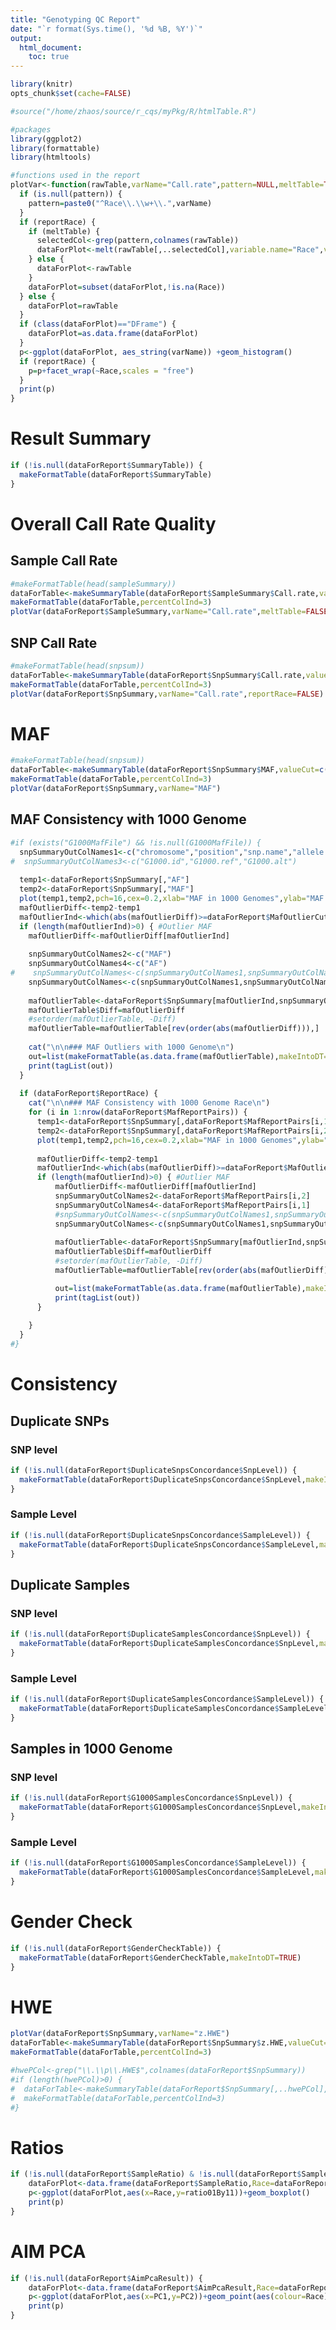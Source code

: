 ```yaml
---
title: "Genotyping QC Report"
date: "`r format(Sys.time(), '%d %B, %Y')`"
output: 
  html_document:
    toc: true
---
```



```r
library(knitr)
opts_chunk$set(cache=FALSE)

#source("/home/zhaos/source/r_cqs/myPkg/R/htmlTable.R")

#packages
library(ggplot2)
library(formattable)
library(htmltools)

#functions used in the report
plotVar<-function(rawTable,varName="Call.rate",pattern=NULL,meltTable=TRUE,reportRace=FALSE) {
  if (is.null(pattern)) {
    pattern=paste0("^Race\\.\\w+\\.",varName)
  }
  if (reportRace) {
    if (meltTable) {
      selectedCol<-grep(pattern,colnames(rawTable))
      dataForPlot<-melt(rawTable[,..selectedCol],variable.name="Race",value.name=varName,measure=1:length(selectedCol))
    } else {
      dataForPlot<-rawTable
    }
    dataForPlot=subset(dataForPlot,!is.na(Race))
  } else {
    dataForPlot=rawTable
  }
  if (class(dataForPlot)=="DFrame") {
    dataForPlot=as.data.frame(dataForPlot)
  }
  p<-ggplot(dataForPlot, aes_string(varName)) +geom_histogram()
  if (reportRace) {
    p=p+facet_wrap(~Race,scales = "free")  
  }
  print(p)
}

```


# Result Summary

```r
if (!is.null(dataForReport$SummaryTable)) {
  makeFormatTable(dataForReport$SummaryTable)
}
```

# Overall Call Rate Quality
## Sample Call Rate

```r
#makeFormatTable(head(sampleSummary))
dataForTable<-makeSummaryTable(dataForReport$SampleSummary$Call.rate,valueCut=c(0.9,0.95,0.96,0.97,0.98,0.99,0.995,0.999))
makeFormatTable(dataForTable,percentColInd=3)
plotVar(dataForReport$SampleSummary,varName="Call.rate",meltTable=FALSE,reportRace=FALSE)
```

## SNP Call Rate

```r
#makeFormatTable(head(snpsum))
dataForTable<-makeSummaryTable(dataForReport$SnpSummary$Call.rate,valueCut=c(0.9,0.95,0.96,0.97,0.98,0.99))
makeFormatTable(dataForTable,percentColInd=3)
plotVar(dataForReport$SnpSummary,varName="Call.rate",reportRace=FALSE)
```

# MAF
```r
#makeFormatTable(head(snpsum))
dataForTable<-makeSummaryTable(dataForReport$SnpSummary$MAF,valueCut=c(0.0001,0.0005,0.001,0.005,0.01,0.05))
makeFormatTable(dataForTable,percentColInd=3)
plotVar(dataForReport$SnpSummary,varName="MAF")
```

## MAF Consistency with 1000 Genome

```r
#if (exists("G1000MafFile") && !is.null(G1000MafFile)) {
  snpSummaryOutColNames1<-c("chromosome","position","snp.name","allele.1","allele.2")
#  snpSummaryOutColNames3<-c("G1000.id","G1000.ref","G1000.alt")
  
  temp1<-dataForReport$SnpSummary[,"AF"]
  temp2<-dataForReport$SnpSummary[,"MAF"]
  plot(temp1,temp2,pch=16,cex=0.2,xlab="MAF in 1000 Genomes",ylab="MAF in this data",main="Overall MAF")
  mafOutlierDiff<-temp2-temp1
  mafOutlierInd<-which(abs(mafOutlierDiff)>=dataForReport$MafOutlierCut)
  if (length(mafOutlierInd)>0) { #Outlier MAF
    mafOutlierDiff<-mafOutlierDiff[mafOutlierInd]
    
    snpSummaryOutColNames2<-c("MAF")
    snpSummaryOutColNames4<-c("AF")
#    snpSummaryOutColNames<-c(snpSummaryOutColNames1,snpSummaryOutColNames2,snpSummaryOutColNames3,snpSummaryOutColNames4)
    snpSummaryOutColNames<-c(snpSummaryOutColNames1,snpSummaryOutColNames2,snpSummaryOutColNames4)
    
    mafOutlierTable<-dataForReport$SnpSummary[mafOutlierInd,snpSummaryOutColNames]
    mafOutlierTable$Diff=mafOutlierDiff
    #setorder(mafOutlierTable, -Diff)
    mafOutlierTable=mafOutlierTable[rev(order(abs(mafOutlierDiff))),]
    
    cat("\n\n### MAF Outliers with 1000 Genome\n")
    out=list(makeFormatTable(as.data.frame(mafOutlierTable),makeIntoDT=TRUE))
    print(tagList(out))
  }
  
  if (dataForReport$ReportRace) {
    cat("\n\n### MAF Consistency with 1000 Genome Race\n")
    for (i in 1:nrow(dataForReport$MafReportPairs)) {
      temp1<-dataForReport$SnpSummary[,dataForReport$MafReportPairs[i,1]]
      temp2<-dataForReport$SnpSummary[,dataForReport$MafReportPairs[i,2]]
      plot(temp1,temp2,pch=16,cex=0.2,xlab="MAF in 1000 Genomes",ylab="MAF in this data",main=paste0(dataForReport$MafReportPairs[i,2]))
      
      mafOutlierDiff<-temp2-temp1
      mafOutlierInd<-which(abs(mafOutlierDiff)>=dataForReport$MafOutlierCut)
      if (length(mafOutlierInd)>0) { #Outlier MAF
          mafOutlierDiff<-mafOutlierDiff[mafOutlierInd]
          snpSummaryOutColNames2<-dataForReport$MafReportPairs[i,2]
          snpSummaryOutColNames4<-dataForReport$MafReportPairs[i,1]
          #snpSummaryOutColNames<-c(snpSummaryOutColNames1,snpSummaryOutColNames2,snpSummaryOutColNames3,snpSummaryOutColNames4)
          snpSummaryOutColNames<-c(snpSummaryOutColNames1,snpSummaryOutColNames2,snpSummaryOutColNames4)
    
          mafOutlierTable<-dataForReport$SnpSummary[mafOutlierInd,snpSummaryOutColNames]
          mafOutlierTable$Diff=mafOutlierDiff
          #setorder(mafOutlierTable, -Diff)
          mafOutlierTable=mafOutlierTable[rev(order(abs(mafOutlierDiff))),]

          out=list(makeFormatTable(as.data.frame(mafOutlierTable),makeIntoDT=TRUE))
          print(tagList(out))
      }
      
    }
  }
#}
```

# Consistency 
## Duplicate SNPs
### SNP level
```r
if (!is.null(dataForReport$DuplicateSnpsConcordance$SnpLevel)) {
  makeFormatTable(dataForReport$DuplicateSnpsConcordance$SnpLevel,makeIntoDT=TRUE)
}
```


### Sample Level
```r
if (!is.null(dataForReport$DuplicateSnpsConcordance$SampleLevel)) {
  makeFormatTable(dataForReport$DuplicateSnpsConcordance$SampleLevel,makeIntoDT=TRUE)
}
```

## Duplicate Samples
### SNP level
```r
if (!is.null(dataForReport$DuplicateSamplesConcordance$SnpLevel)) {
  makeFormatTable(dataForReport$DuplicateSamplesConcordance$SnpLevel,makeIntoDT=TRUE)
}
```


### Sample Level
```r
if (!is.null(dataForReport$DuplicateSamplesConcordance$SampleLevel)) {
  makeFormatTable(dataForReport$DuplicateSamplesConcordance$SampleLevel,makeIntoDT=TRUE)
}
```


## Samples in 1000 Genome
### SNP level
```r
if (!is.null(dataForReport$G1000SamplesConcordance$SnpLevel)) {
  makeFormatTable(dataForReport$G1000SamplesConcordance$SnpLevel,makeIntoDT=TRUE)
}
```


### Sample Level
```r
if (!is.null(dataForReport$G1000SamplesConcordance$SampleLevel)) {
  makeFormatTable(dataForReport$G1000SamplesConcordance$SampleLevel,makeIntoDT=TRUE)
}
```



# Gender Check
```r
if (!is.null(dataForReport$GenderCheckTable)) {
  makeFormatTable(dataForReport$GenderCheckTable,makeIntoDT=TRUE)
}
```


# HWE
```r
plotVar(dataForReport$SnpSummary,varName="z.HWE")
dataForTable<-makeSummaryTable(dataForReport$SnpSummary$z.HWE,valueCut=c(0.0001,0.0005,0.001,0.005,0.01,0.05))
makeFormatTable(dataForTable,percentColInd=3)
```

```r
#hwePCol<-grep("\\.\\p\\.HWE$",colnames(dataForReport$SnpSummary))
#if (length(hwePCol)>0) {
#  dataForTable<-makeSummaryTable(dataForReport$SnpSummary[,..hwePCol],valueCut=c(0.0001,0.0005,0.001,0.005,0.01,0.05))
#  makeFormatTable(dataForTable,percentColInd=3)
#}
```

# Ratios
```r
if (!is.null(dataForReport$SampleRatio) & !is.null(dataForReport$SampleSummary$Race)) {
    dataForPlot<-data.frame(dataForReport$SampleRatio,Race=dataForReport$SampleSummary$Race)
    p<-ggplot(dataForPlot,aes(x=Race,y=ratio01By11))+geom_boxplot()
    print(p)
}

```


# AIM PCA
```r
if (!is.null(dataForReport$AimPcaResult)) {
    dataForPlot<-data.frame(dataForReport$AimPcaResult,Race=dataForReport$SampleSummary$Race)
    p<-ggplot(dataForPlot,aes(x=PC1,y=PC2))+geom_point(aes(colour=Race))
    print(p)
}

```

